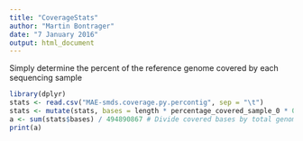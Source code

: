 ---
title: "CoverageStats"
author: "Martin Bontrager"
date: "7 January 2016"
output: html_document
---

Simply determine the percent of the reference genome covered by each sequencing sample

```{r input}
library(dplyr)
stats <- read.csv("MAE-smds.coverage.py.percontig", sep = "\t")
stats <- mutate(stats, bases = length * percentage_covered_sample_0 * 0.01)
a <- sum(stats$bases) / 494890867 # Divide covered bases by total genome size 
print(a)
```
